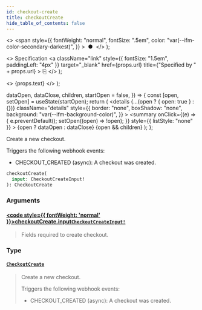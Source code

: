```yaml
---
id: checkout-create
title: checkoutCreate
hide_table_of_contents: false
---
```


  <>
    <span
      style={{
        fontWeight: "normal",
        fontSize: ".5em",
        color: "var(--ifm-color-secondary-darkest)",
      }}
    >
      &nbsp;●&nbsp;
    </span>
  </>
);

  <>
    Specification
    <a
      className="link"
      style={{ fontSize: "1.5em", paddingLeft: "4px" }}
      target="\_blank"
      href={props.url}
      title={"Specified by " + props.url}
    >
      ⎘
    </a>
  </>
);

  <>
    <span className={props.class}>{props.text}</span>
  </>
);


  dataOpen,
  dataClose,
  children,
  startOpen = false,
}) => {
  const [open, setOpen] = useState(startOpen);
  return (
    <details
      {...(open ? { open: true } : {})}
      className="details"
      style={{
        border: "none",
        boxShadow: "none",
        background: "var(--ifm-background-color)",
      }}
    >
      <summary
        onClick={(e) => {
          e.preventDefault();
          setOpen((open) => !open);
        }}
        style={{ listStyle: "none" }}
      >
        {open ? dataOpen : dataClose}
      </summary>
      {open && children}
    </details>
  );
};

Create a new checkout.

Triggers the following webhook events:

- CHECKOUT_CREATED (async): A checkout was created.

```graphql
checkoutCreate(
  input: CheckoutCreateInput!
): CheckoutCreate
```

### Arguments

#### [<code style={{ fontWeight: 'normal' }}>checkoutCreate.<b>input</b></code>](#)<Bullet />[`CheckoutCreateInput!`](../../../api-storefront/checkout/inputs/checkout-create-input) <Badge class="badge badge--secondary" text="non-null"/> <Badge class="badge badge--secondary" text="input"/>

> Fields required to create checkout.

### Type

#### [`CheckoutCreate`](../../../api-storefront/checkout/objects/checkout-create) <Badge class="badge badge--secondary" text="object"/>

> Create a new checkout.
>
> Triggers the following webhook events:
>
> - CHECKOUT_CREATED (async): A checkout was created.
